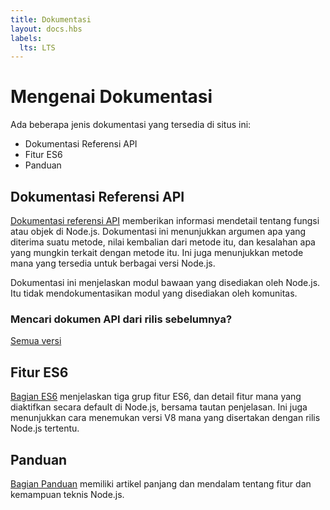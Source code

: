 ```yaml
---
title: Dokumentasi
layout: docs.hbs
labels:
  lts: LTS
---
```


# Mengenai Dokumentasi

Ada beberapa jenis dokumentasi yang tersedia di situs ini:

- Dokumentasi Referensi API
- Fitur ES6
- Panduan

## Dokumentasi Referensi API

[Dokumentasi referensi API](https://nodejs.org/api/) memberikan informasi mendetail tentang fungsi atau objek di Node.js. Dokumentasi ini menunjukkan argumen apa yang diterima suatu metode, nilai kembalian dari metode itu, dan kesalahan apa yang mungkin terkait dengan metode itu. Ini juga menunjukkan metode mana yang tersedia untuk berbagai versi Node.js.

Dokumentasi ini menjelaskan modul bawaan yang disediakan oleh Node.js. Itu tidak mendokumentasikan modul yang disediakan oleh komunitas.

<div className="highlight-box">

### Mencari dokumen API dari rilis sebelumnya?

<NodeApiVersionLinks />

[Semua versi](https://nodejs.org/docs/)

</div>

## Fitur ES6

[Bagian ES6](/id/docs/es6/) menjelaskan tiga grup fitur ES6, dan detail fitur mana yang diaktifkan secara default di Node.js, bersama tautan penjelasan. Ini juga menunjukkan cara menemukan versi V8 mana yang disertakan dengan rilis Node.js tertentu.

## Panduan

[Bagian Panduan](/id/docs/guides/) memiliki artikel panjang dan mendalam tentang fitur dan kemampuan teknis Node.js.
